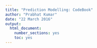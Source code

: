 ```yaml
---
title: "Prediction Modelling: CodeBook"
author: "Prabhat Kumar"
date: "22 March 2016"
output: 
  html_document: 
    number_sections: yes
    toc: yes
---
```


